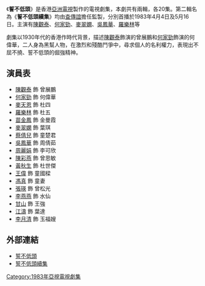 {{亞視劇集 
| 中文劇名 = 誓不低頭
| 英文劇名 = {{lang|en|No Surrender}}
| 圖片 = 
| 圖片尺寸 = 
| 製作年份 = 1983年
| 黄金台首播日期 = 
| 黄金台首播時間 = 
| 監製 = [[查傳誼|查傳誼]]
| 製作統籌 = [[張百豪|張百豪]]
| 編導 = {{nowrap|[[查傳誼|查傳誼]]、[[李元科|李元科]]、[[鄧衍成|鄧衍成]]、[[張乾文_(導演)|張乾文]]、<br>[[龍紹基|龍紹基]]、[[何發明|何發明]]}}
| 助理編導 = {{nowrap|[[王偉仁|王偉仁]]、[[陳偉匡|陳偉匡]]、[[何發明|何發明]]、[[黃煒生|黃煒生]]、<br>[[蕭偉強_(導演)|蕭偉強]]、[[譚永棠|譚永棠]]}}
| 故事 = [[陳靜儀_(編劇)|陳靜儀]]
| 編審 = [[楊基_(編劇)|楊　基]]　
| 編劇 = {{nowrap|[[許洵美|許洵美]]、[[潘怡竹|潘怡竹]]、[[麥守義|麥守義]]、[[姜寧_(編劇)|姜　寧]]、<br>[[李艷萍|李艷萍]]、[[帥雪芳|帥雪芳]]、[[尹懷文|尹懷文]]、[[陳靜儀_(編劇)|陳靜儀]]}}
| 集數 = 20<br/>20 (續集)
| 劇種 = 民國恩仇
| 主演 = {{nowrap|[[陳觀泰|陳觀泰]]、[[何家勁|何家勁]]、[[麥天恩|麥天恩]]、[[羅樂林|羅樂林]]、<br>[[麥翠嫻|麥翠嫻]]、[[苗金鳳|苗金鳳]]、[[蔡倩兒|蔡倩兒]]、[[吳鳳華|吳鳳華]]、<br>[[李燕燕|李燕燕]]、[[黃秋生|黃秋生]]、[[王偉_(香港)|王　偉]]}}
| 主題曲 = 還有一滴血
| 作曲 = [[周啟生|周啟生]]
| 填詞 = [[盧國沾|盧國沾]]
| 主唱 = [[何家勁|何家勁]]
}}
《'''誓不低頭'''》是香港[[亞洲電視|亞洲電視]]製作的電視劇集，本劇共有兩輯，各20集。第二輯名為《'''誓不低頭續集'''》均由[[查傳誼|查傳誼]]擔任監製，分別首播於1983年4月4日及5月16日。主演有[[陳觀泰|陳觀泰]]、[[何家勁|何家勁]]、[[麥翠嫻|麥翠嫻]]、[[吳鳳華|吳鳳華]]、[[羅樂林|羅樂林]]等

劇集以1930年代的香港作時代背景，描述[[陳觀泰|陳觀泰]]飾演的曾展鵬和[[何家勁|何家勁]]飾演的何偉華，二人身為黑幫人物，在激烈和殘酷鬥爭中，尋求個人的名利權力，表現出不屈不撓、誓不低頭的倔強精神。

== 演員表 ==
* [[陳觀泰|陳觀泰]] 飾 曾展鵬 
* [[何家勁|何家勁]] 飾 何偉華 
* [[麥天恩|麥天恩]] 飾 杜四
* [[羅樂林|羅樂林]] 飾 杜五 
* [[苗金鳳|苗金鳳]] 飾 金曼霞 
* [[麥翠嫻|麥翠嫻]] 飾 葉琪
* [[蔡倩兒|蔡倩兒]] 飾 童楚君 
* [[吳鳳華|吳鳳華]] 飾 周倩茹 
* [[周麗娟|周麗娟]] 飾 李可欣
* [[陳彩燕|陳彩燕]] 飾 曾思敏 
* [[黃秋生|黃秋生]] 飾 杜世傑 
* [[王偉_(香港)|王偉]] 飾 童國樑
* [[馮真|馮真]] 飾 童妻 
* [[張瑛|張瑛]] 飾 曾松光 
* [[李燕燕_(演員)|李燕燕]] 飾 水仙
* [[甘山_(演員)|甘山]] 飾 王強 
* [[江圖|江濤]] 飾 葉達
* [[李月清|李月清]] 飾 玉福嫂

== 外部連結 ==
* [https://web.archive.org/web/20160203171529/http://tvb1374114669.blog.163.com/blog/static/219573052201392525314349/ 誓不低頭]
* [https://web.archive.org/web/20160203171322/http://tvb1374114669.blog.163.com/blog/static/21957305220131012103447782/ 誓不低頭續集]

[[Category:1983年亞視電視劇集|Category:1983年亞視電視劇集]]